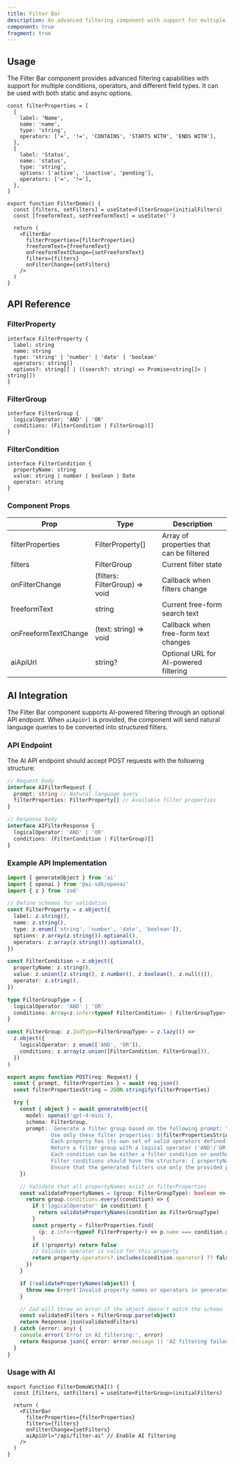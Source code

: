 ```yaml
---
title: Filter Bar
description: An advanced filtering component with support for multiple conditions and operators.
component: true
fragment: true
---
```


<ComponentPreview
  name="filter-bar-demo"
  description="An advanced filtering component with support for multiple conditions and operators."
  peekCode
  showDottedGrid
  wide
/>

## Usage

The Filter Bar component provides advanced filtering capabilities with support for multiple conditions, operators, and different field types. It can be used with both static and async options.

```tsx
const filterProperties = [
  {
    label: 'Name',
    name: 'name',
    type: 'string',
    operators: ['=', '!=', 'CONTAINS', 'STARTS WITH', 'ENDS WITH'],
  },
  {
    label: 'Status',
    name: 'status',
    type: 'string',
    options: ['active', 'inactive', 'pending'],
    operators: ['=', '!='],
  },
]

export function FilterDemo() {
  const [filters, setFilters] = useState<FilterGroup>(initialFilters)
  const [freeformText, setFreeformText] = useState('')

  return (
    <FilterBar
      filterProperties={filterProperties}
      freeformText={freeformText}
      onFreeformTextChange={setFreeformText}
      filters={filters}
      onFilterChange={setFilters}
    />
  )
}
```

## API Reference

### FilterProperty

```tsx
interface FilterProperty {
  label: string
  name: string
  type: 'string' | 'number' | 'date' | 'boolean'
  operators: string[]
  options?: string[] | ((search?: string) => Promise<string[]> | string[])
}
```

### FilterGroup

```tsx
interface FilterGroup {
  logicalOperator: 'AND' | 'OR'
  conditions: (FilterCondition | FilterGroup)[]
}
```

### FilterCondition

```tsx
interface FilterCondition {
  propertyName: string
  value: string | number | boolean | Date
  operator: string
}
```

### Component Props

| Prop                 | Type                           | Description                              |
| -------------------- | ------------------------------ | ---------------------------------------- |
| filterProperties     | FilterProperty[]               | Array of properties that can be filtered |
| filters              | FilterGroup                    | Current filter state                     |
| onFilterChange       | (filters: FilterGroup) => void | Callback when filters change             |
| freeformText         | string                         | Current free-form search text            |
| onFreeformTextChange | (text: string) => void         | Callback when free-form text changes     |
| aiApiUrl             | string?                        | Optional URL for AI-powered filtering    |

## AI Integration

The Filter Bar component supports AI-powered filtering through an optional API endpoint. When `aiApiUrl` is provided, the component will send natural language queries to be converted into structured filters.

### API Endpoint

The AI API endpoint should accept POST requests with the following structure:

```typescript
// Request body
interface AIFilterRequest {
  prompt: string // Natural language query
  filterProperties: FilterProperty[] // Available filter properties
}

// Response body
interface AIFilterResponse {
  logicalOperator: 'AND' | 'OR'
  conditions: (FilterCondition | FilterGroup)[]
}
```

### Example API Implementation

```typescript
import { generateObject } from 'ai'
import { openai } from '@ai-sdk/openai'
import { z } from 'zod'

// Define schemas for validation
const FilterProperty = z.object({
  label: z.string(),
  name: z.string(),
  type: z.enum(['string', 'number', 'date', 'boolean']),
  options: z.array(z.string()).optional(),
  operators: z.array(z.string()).optional(),
})

const FilterCondition = z.object({
  propertyName: z.string(),
  value: z.union([z.string(), z.number(), z.boolean(), z.null()]),
  operator: z.string(),
})

type FilterGroupType = {
  logicalOperator: 'AND' | 'OR'
  conditions: Array<z.infer<typeof FilterCondition> | FilterGroupType>
}

const FilterGroup: z.ZodType<FilterGroupType> = z.lazy(() =>
  z.object({
    logicalOperator: z.enum(['AND', 'OR']),
    conditions: z.array(z.union([FilterCondition, FilterGroup])),
  })
)

export async function POST(req: Request) {
  const { prompt, filterProperties } = await req.json()
  const filterPropertiesString = JSON.stringify(filterProperties)

  try {
    const { object } = await generateObject({
      model: openai('gpt-4-mini'),
      schema: FilterGroup,
      prompt: `Generate a filter group based on the following prompt: "${prompt}". 
              Use only these filter properties: ${filterPropertiesString}. 
              Each property has its own set of valid operators defined in the operators field. 
              Return a filter group with a logical operator ('AND'/'OR') and an array of conditions. 
              Each condition can be either a filter condition or another filter group. 
              Filter conditions should have the structure: { propertyName: string, value: string | number | boolean | null, operator: string }. 
              Ensure that the generated filters use only the provided property names and their corresponding operators.`,
    })

    // Validate that all propertyNames exist in filterProperties
    const validatePropertyNames = (group: FilterGroupType): boolean => {
      return group.conditions.every((condition) => {
        if ('logicalOperator' in condition) {
          return validatePropertyNames(condition as FilterGroupType)
        }
        const property = filterProperties.find(
          (p: z.infer<typeof FilterProperty>) => p.name === condition.propertyName
        )
        if (!property) return false
        // Validate operator is valid for this property
        return property.operators?.includes(condition.operator) ?? false
      })
    }

    if (!validatePropertyNames(object)) {
      throw new Error('Invalid property names or operators in generated filter')
    }

    // Zod will throw an error if the object doesn't match the schema
    const validatedFilters = FilterGroup.parse(object)
    return Response.json(validatedFilters)
  } catch (error: any) {
    console.error('Error in AI filtering:', error)
    return Response.json({ error: error.message || 'AI filtering failed' }, { status: 500 })
  }
}
```

### Usage with AI

```tsx
export function FilterDemoWithAI() {
  const [filters, setFilters] = useState<FilterGroup>(initialFilters)

  return (
    <FilterBar
      filterProperties={filterProperties}
      filters={filters}
      onFilterChange={setFilters}
      aiApiUrl="/api/filter-ai" // Enable AI filtering
    />
  )
}
```
